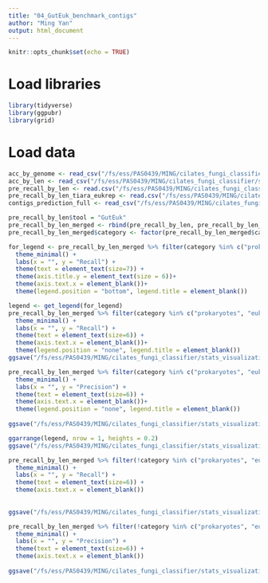 ```yaml
---
title: "04_GutEuk_benchmark_contigs"
author: "Ming Yan"
output: html_document
---
```


```r
knitr::opts_chunk$set(echo = TRUE)
```

# Load libraries
```r
library(tidyverse)
library(ggpubr)
library(grid)
```

# Load data
```r
acc_by_genome <- read_csv("/fs/ess/PAS0439/MING/cilates_fungi_classifier/stats_visualization/GutEuk_benchmark_corrected_bp_by_genome.csv")
acc_by_len <- read_csv("/fs/ess/PAS0439/MING/cilates_fungi_classifier/stats_visualization/GutEuk_benchmark_accuracy_by_contig_length.csv") 
pre_recall_by_len <- read.csv("/fs/ess/PAS0439/MING/cilates_fungi_classifier/stats_visualization/GutEuk_benchmark_preci_recall_by_len.csv")
pre_recall_by_len_tiara_eukrep <- read.csv("/fs/ess/PAS0439/MING/cilates_fungi_classifier/stats_visualization/tiara_eukrep_preci_recall_by_len.csv")
contigs_prediction_full <- read_csv("/fs/ess/PAS0439/MING/cilates_fungi_classifier/stats_visualization/GutEuk_benchmark_full.csv")
```

```r
pre_recall_by_len$tool = "GutEuk"
pre_recall_by_len_merged <- rbind(pre_recall_by_len, pre_recall_by_len_tiara_eukrep)
pre_recall_by_len_merged$category <- factor(pre_recall_by_len_merged$category, levels = c("prokaryotes", "eukaryotes", "fungi", "protozoa"))

for_legend <- pre_recall_by_len_merged %>% filter(category %in% c("prokaryotes", "eukaryotes")) %>% ggplot(aes(x = sequence_length, y = recall, col = tool)) + geom_point() + geom_line() + facet_wrap(vars(category),dir = "v", ncol = 1) + 
  theme_minimal() +
  labs(x = "", y = "Recall") +
  theme(text = element_text(size=7)) +
  theme(axis.title.y = element_text(size = 6))+
  theme(axis.text.x = element_blank())+
  theme(legend.position = "bottom", legend.title = element_blank())

legend <- get_legend(for_legend)
pre_recall_by_len_merged %>% filter(category %in% c("prokaryotes", "eukaryotes")) %>% ggplot(aes(x = sequence_length, y = recall, col = tool)) + geom_point() + geom_line() + facet_wrap(vars(category),dir = "v", ncol = 1) + 
  theme_minimal() +
  labs(x = "", y = "Recall") +
  theme(text = element_text(size=6)) +
  theme(axis.text.x = element_blank())+
  theme(legend.position = "none", legend.title = element_blank())
ggsave("/fs/ess/PAS0439/MING/cilates_fungi_classifier/stats_visualization/recall_contigs_by_len_stage1.svg", width = 5, height = 1.5, units = "in")

```


```r
pre_recall_by_len_merged %>% filter(category %in% c("prokaryotes", "eukaryotes")) %>% ggplot(aes(x = sequence_length, y = precision, col = tool)) + geom_point() + geom_line() + facet_wrap(vars(category),dir = "v", ncol = 1) + 
  theme_minimal() +
  labs(x = "", y = "Precision") +
  theme(text = element_text(size=6)) +
  theme(axis.text.x = element_blank())+
  theme(legend.position = "none", legend.title = element_blank())
  
ggsave("/fs/ess/PAS0439/MING/cilates_fungi_classifier/stats_visualization/precision_contigs_by_len_stage1.svg", width = 5, height = 1.5, units = "in")

```
```r
ggarrange(legend, nrow = 1, heights = 0.2)
ggsave("/fs/ess/PAS0439/MING/cilates_fungi_classifier/stats_visualization/legend.svg", width = 2, height = 0.2, units = "in")


```

```r

pre_recall_by_len_merged %>% filter(!category %in% c("prokaryotes", "eukaryotes")) %>% ggplot(aes(x = sequence_length, y = recall)) + geom_point() + geom_line() + facet_wrap(vars(category),dir = "v", ncol = 1) + 
  theme_minimal() +
  labs(x = "", y = "Recall") +
  theme(text = element_text(size=6)) +
  theme(axis.text.x = element_blank())
  
  
ggsave("/fs/ess/PAS0439/MING/cilates_fungi_classifier/stats_visualization/recall_contigs_by_len_stage2.svg", width = 5, height = 1.5, units = "in")


```

```r

pre_recall_by_len_merged %>% filter(!category %in% c("prokaryotes", "eukaryotes")) %>% ggplot(aes(x = sequence_length, y = precision)) + geom_point() + geom_line() + facet_wrap(vars(category),dir = "v", ncol = 1) + 
  theme_minimal() +
  labs(x = "", y = "Precision") +
  theme(text = element_text(size=6)) +
  theme(axis.text.x = element_blank())
  
ggsave("/fs/ess/PAS0439/MING/cilates_fungi_classifier/stats_visualization/precision_contigs_by_len_stage2.svg", width = 5, height = 1.5, units = "in")


```


